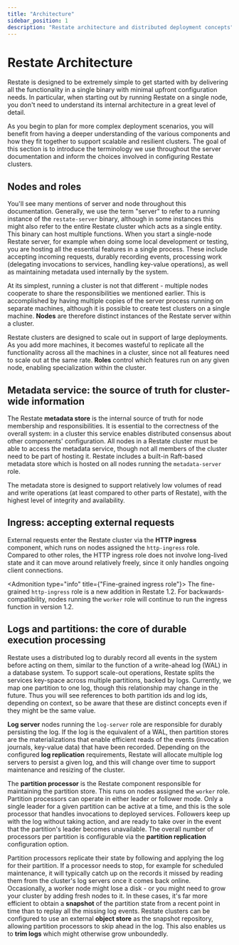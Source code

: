 ```yaml
---
title: "Architecture"
sidebar_position: 1
description: "Restate architecture and distributed deployment concepts"
---
```



# Restate Architecture

Restate is designed to be extremely simple to get started with by delivering all the functionality in a single binary with minimal upfront configuration needs. In particular, when starting out by running Restate on a single node, you don't need to understand its internal architecture in a great level of detail.

As you begin to plan for more complex deployment scenarios, you will benefit from having a deeper understanding of the various components and how they fit together to support scalable and resilient clusters. The goal of this section is to introduce the terminology we use throughout the server documentation and inform the choices involved in configuring Restate clusters.

## Nodes and roles

You'll see many mentions of server and node throughout this documentation. Generally, we use the term "server" to refer to a running instance of the `restate-server` binary, although in some instances this might also refer to the entire Restate cluster which acts as a single entity. This binary can host multiple functions. When you start a single-node Restate server, for example when doing some local development or testing, you are hosting all the essential features in a single process. These include accepting incoming requests, durably recording events, processing work (delegating invocations to services, handling key-value operations), as well as maintaining metadata used internally by the system.

At its simplest, running a cluster is not that different - multiple nodes cooperate to share the responsibilities we mentioned earlier. This is accomplished by having multiple copies of the server process running on separate machines, although it is possible to create test clusters on a single machine. **Nodes** are therefore distinct instances of the Restate server within a cluster.

Restate clusters are designed to scale out in support of large deployments. As you add more machines, it becomes wasteful to replicate all the functionality across all the machines in a cluster, since not all features need to scale out at the same rate. **Roles** control which features run on any given node, enabling specialization within the cluster.

## Metadata service: the source of truth for cluster-wide information

The Restate **metadata store** is the internal source of truth for node membership and responsibilities. It is essential to the correctness of the overall system: in a cluster this service enables distributed consensus about other components' configuration. All nodes in a Restate cluster must be able to access the metadata service, though not all members of the cluster need to be part of hosting it. Restate includes a built-in Raft-based metadata store which is hosted on all nodes running the `metadata-server` role.

The metadata store is designed to support relatively low volumes of read and write operations (at least compared to other parts of Restate), with the highest level of integrity and availability.

## Ingress: accepting external requests

External requests enter the Restate cluster via the **HTTP ingress** component, which runs on nodes assigned the `http-ingress` role. Compared to other roles, the HTTP ingress role does not involve long-lived state and it can move around relatively freely, since it only handles ongoing client connections.

<Admonition type="info" title={"Fine-grained ingress role"}>
    The fine-grained `http-ingress` role is a new addition in Restate 1.2. For backwards-compatibility, nodes running the `worker` role will continue to run the ingress function in version 1.2.
</Admonition>


## Logs and partitions: the core of durable execution processing

Restate uses a distributed log to durably record all events in the system before acting on them, similar to the function of a write-ahead log (WAL) in a database system. To support scale-out operations, Restate splits the services key-space across multiple partitions, backed by logs. Currently, we map one partition to one log, though this relationship may change in the future. Thus you will see references to both partition ids and log ids, depending on context, so be aware that these are distinct concepts even if they might be the same value.

**Log server** nodes running the `log-server` role are responsible for durably persisting the log. If the log is the equivalent of a WAL, then partition stores are the materializations that enable efficient reads of the events (invocation journals, key-value data) that have been recorded. Depending on the configured **log replication** requirements, Restate will allocate multiple log servers to persist a given log, and this will change over time to support maintenance and resizing of the cluster.

The **partition processor** is the Restate component responsible for maintaining the partition store. This runs on nodes assigned the `worker` role. Partition processors can operate in either leader or follower mode. Only a single leader for a given partition can be active at a time, and this is the sole processor that handles invocations to deployed services. Followers keep up with the log without taking action, and are ready to take over in the event that the partition's leader becomes unavailable. The overall number of processors per partition is configurable via the **partition replication** configuration option.

Partition processors replicate their state by following and applying the log for their partition. If a processor needs to stop, for example for scheduled maintenance, it will typically catch up on the records it missed by reading them from the cluster's log servers once it comes back online. Occasionally, a worker node might lose a disk - or you might need to grow your cluster by adding fresh nodes to it. In these cases, it's far more efficient to obtain a **snapshot** of the partition state from a recent point in time than to replay all the missing log events. Restate clusters can be configured to use an external **object store** as the snapshot repository, allowing partition processors to skip ahead in the log. This also enables us to **trim logs** which might otherwise grow unboundedly.
